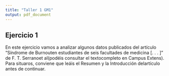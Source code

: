 ```yaml
---
title: "Taller 1 GM1"
output: pdf_document
---
```


## Ejercicio 1

En este ejercicio vamos a analizar algunos datos publicados del artículo “Síndrome de Burnouten estudiantes de seis facultades de medicina [. . . ]” de F. T. Serranoet al(podéis consultar el textocompleto en Campus Extens). Para situaros, conviene que leáis el Resumen y la Introducción delartículo antes de continuar.